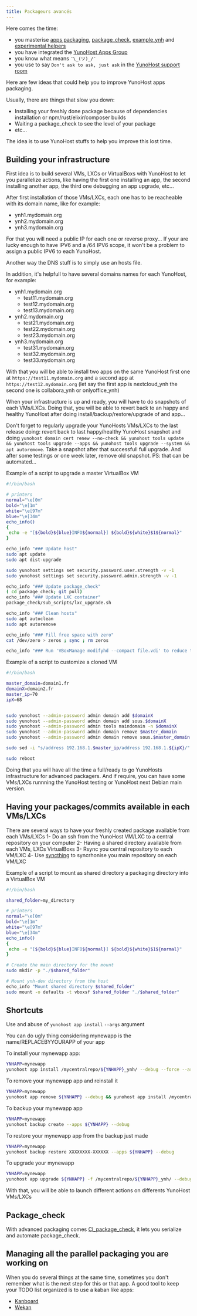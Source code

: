 ```yaml
---
title: Packageurs avancés
---
```


Here comes the time:

- you masterise [apps packaging](/packaging/), [package_check](https://github.com/YunoHost/package_check), [example_ynh](https://github.com/YunoHost/example_ynh) and [experimental helpers](https://github.com/YunoHost-Apps/Experimental_helpers)
- you have integrated the [YunoHost Apps Group](/community/yunohost_project_organization)
- you know what means `¯\_(ツ)_/¯`
- you use to say `Don't ask to ask, just ask` in the [YunoHost support room](/community/help)

Here are few ideas that could help you to improve YunoHost apps packaging.

Usually, there are things that slow you down:

- Installing your freshly done package because of dependencies installation or npm/rust/elixir/composer builds
- Waiting a package_check to see the level of your package
- etc...

The idea is to use YunoHost stuffs to help you improve this lost time.

## Building your infrastructure

First idea is to build several VMs, LXCs or VirtualBoxs with YunoHost to let you parallelize actions, like having the first one installing an app, the second installing another app, the third one debugging an app upgrade, etc...

After first installation of those VMs/LXCs, each one has to be reacheable with its domain name, like for example:

- ynh1.mydomain.org
- ynh2.mydomain.org
- ynh3.mydomain.org

For that you will need a public IP for each one or reverse proxy...
If your are lucky enough to have IPV6 and a /64 IPV6 scope, it won't be a problem to assign a public IPV6 to each YunoHost.

Another way the DNS stuff is to simply use an hosts file.

In addition, it's helpfull to have several domains names for each YunoHost, for example:

- ynh1.mydomain.org
  - test11.mydomain.org
  - test12.mydomain.org
  - test13.mydomain.org
- ynh2.mydomain.org
  - test21.mydomain.org
  - test22.mydomain.org
  - test23.mydomain.org
- ynh3.mydomain.org
  - test31.mydomain.org
  - test32.mydomain.org
  - test33.mydomain.org

With that you will be able to install two apps on the same YunoHost first one at `https://test11.mydomain.org` and a second app at `https://test12.mydomain.org` (let say the first app is nextcloud_ynh the second one is collabora_ynh or onlyoffice_ynh)

When your infrastructure is up and ready, you will have to do snapshots of each VMs/LXCs. Doing that, you will be able to revert back to an happy and healthy YunoHost after doing install/backup/restore/upgrade of and app...

Don't forget to regularly upgrade your YunoHosts VMs/LXCs to the last release doing: revert back to last happy/healthy YunoHost snapshot and doing `yunohost domain cert renew --no-check && yunohost tools update && yunohost tools upgrade --apps && yunohost tools upgrade --system && apt autoremove`. Take a snapshot after that successfull full upgrade. And after some testings or one week later, remove old snapshot. PS: that can be automated...

Example of a script to upgrade a master VirtualBox VM

```bash
#!/bin/bash

# printers
normal="\e[0m"
bold="\e[1m"
white="\e[97m"
blue="\e[34m"
echo_info()
{
 echo -e "[${bold}${blue}INFO${normal}] ${bold}${white}$1${normal}"
}

echo_info "### Update host"
sudo apt update
sudo apt dist-upgrade

sudo yunohost settings set security.password.user.strength -v -1
sudo yunohost settings set security.password.admin.strength -v -1

echo_info "### Update package_check"
( cd package_check; git pull)
echo_info "### Update LXC container"
package_check/sub_scripts/lxc_upgrade.sh

echo_info "### Clean hosts"
sudo apt autoclean
sudo apt autoremove

echo_info "### Fill free space with zero"
cat /dev/zero > zeros ; sync ; rm zeros

echo_info "### Run 'VBoxManage modifyhd --compact file.vdi' to reduce the size of this VM"
```

Example of a script to customize a cloned VM

```bash
#!/bin/bash

master_domain=domain1.fr
domainX=domain2.fr
master_ip=70
ipX=68


sudo yunohost --admin-password admin domain add $domainX
sudo yunohost --admin-password admin domain add sous.$domainX
sudo yunohost --admin-password admin tools maindomain -n $domainX
sudo yunohost --admin-password admin domain remove $master_domain
sudo yunohost --admin-password admin domain remove sous.$master_domain

sudo sed -i "s/address 192.168.1.$master_ip/address 192.168.1.${ipX}/" /etc/network/interfaces

sudo reboot
```

Doing that you will have all the time a full/ready to go YunoHosts infrastructure for advanced packagers. And if require, you can have some VMs/LXCs runnning the YunoHost testing or YunoHost next Debian main version.

## Having your packages/commits available in each VMs/LXCs

There are several ways to have your freshly created package available from each VMs/LXCs
1- Do an ssh from the YunoHost VM/LXC to a central repository on your computer
2- Having a shared directory available from each VMs, LXCs VirtualBoxs
3- Rsync you central repository to each VM/LXC
4- Use [syncthing](https://github.com/YunoHost-Apps/syncthing_ynh) to syncrhonise you main repository on each VM/LXC

Example of a script to mount as shared directory a packaging directory into a VirtualBox VM

```bash
#!/bin/bash

shared_folder=my_directory

# printers
normal="\e[0m"
bold="\e[1m"
white="\e[97m"
blue="\e[34m"
echo_info()
{
 echo -e "[${bold}${blue}INFO${normal}] ${bold}${white}$1${normal}"
}

# Create the main directory for the mount
sudo mkdir -p "./$shared_folder"

# Mount ynh-dev directory from the host
echo_info "Mount shared directory $shared_folder"
sudo mount -o defaults -t vboxsf $shared_folder "./$shared_folder"
```

## Shortcuts

Use and abuse of `yunohost app install` `--args` argument

You can do ugly thing considering mynewapp is the name/REPLACEBYYOURAPP of your app

To install your mynewapp app:

```bash
YNHAPP=mynewapp
yunohost app install /mycentralrepo/${YNHAPP}_ynh/ --debug --force --args domain=test11.mydomain.org&path=/myapp&admin=alice&is_public=true&language=en&password=awesomepassword
```

To remove your mynewapp app and reinstall it

```bash
YNHAPP=mynewapp 
yunohost app remove ${YNHAPP} --debug && yunohost app install /mycentralrepo/${YNHAPP}_ynh/ --debug --force --args domain=test11.mydomain.org&path=/myapp&admin=alice&is_public=true&language=en&password=awesomepassword
```

To backup your mynewapp app

```bash
YNHAPP=mynewapp 
yunohost backup create --apps ${YNHAPP} --debug
```

To restore your mynewapp app from the backup just made

```bash
YNHAPP=mynewapp 
yunohost backup restore XXXXXXXX-XXXXXX --apps ${YNHAPP} --debug
```

To upgrade your mynewapp

```bash
YNHAPP=mynewapp 
yunohost app upgrade ${YNHAPP} -f /mycentralrepo/${YNHAPP}_ynh/ --debug
```

With that, you will be able to launch different actions on differents YunoHost VMs/LXCs

## Package_check

With advanced packaging comes [CI_package_check](https://github.com/YunoHost/CI_package_check), it lets you serialize and automate package_check.

## Managing all the parallel packaging you are working on

When you do several things at the same time, sometimes you don't remember what is the next step for this or that app.
A good tool to keep your TODO list organized is to use a kaban like apps:

- [Kanboard](https://github.com/YunoHost-Apps/kanboard_ynh)
- [Wekan](https://github.com/YunoHost-Apps/wekan_ynh)

